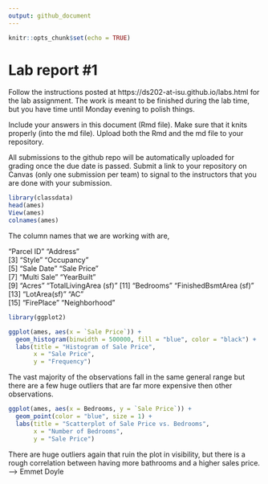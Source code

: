 ```yaml
---
output: github_document
---
```


<!-- README.md is generated from README.Rmd. Please edit the README.Rmd file -->


```r
knitr::opts_chunk$set(echo = TRUE)
```

# Lab report #1

Follow the instructions posted at https://ds202-at-isu.github.io/labs.html for the lab assignment. The work is meant to be finished during the lab time, but you have time until Monday evening to polish things.

Include your answers in this document (Rmd file). Make sure that it knits properly (into the md file). Upload both the Rmd and the md file to your repository.  

All submissions to the github repo will be automatically uploaded for grading once the due date is passed.
Submit a link to your repository on Canvas (only one submission per team) to signal to the instructors that you are done with your submission.

```r
library(classdata)
head(ames)
View(ames)
colnames(ames)
```

The column names that we are working with are, 

"Parcel ID"             "Address"              
 [3] "Style"                 "Occupancy"            
 [5] "Sale Date"             "Sale Price"           
 [7] "Multi Sale"            "YearBuilt"            
 [9] "Acres"                 "TotalLivingArea (sf)" 
[11] "Bedrooms"              "FinishedBsmtArea (sf)"
[13] "LotArea(sf)"           "AC"                   
[15] "FirePlace"             "Neighborhood"


```r
library(ggplot2)

ggplot(ames, aes(x = `Sale Price`)) +
  geom_histogram(binwidth = 500000, fill = "blue", color = "black") +
  labs(title = "Histogram of Sale Price",
       x = "Sale Price",
       y = "Frequency")
```

The vast majority of the observations fall in the same general range but there are a few huge outliers that are far more expensive then other observations. 

```r
ggplot(ames, aes(x = Bedrooms, y = `Sale Price`)) +
  geom_point(color = "blue", size = 1) +
  labs(title = "Scatterplot of Sale Price vs. Bedrooms",
       x = "Number of Bedrooms",
       y = "Sale Price")
```

There are huge outliers again that ruin the plot in visibility, but there is a rough correlation between having more bathrooms and a higher sales price. --> Emmet Doyle
